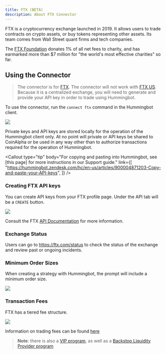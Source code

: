 ```yaml
---
title: FTX (BETA)
description: About FTX Connector
---
```



FTX is a cryptocurrency exchange launched in 2019. It allows users to trade contracts on crypto assets, or buy tokens representing other assets. Its team comes from Wall Street quant firms and tech companies.

The [FTX Foundation](https://ftx.com/foundation) donates 1% of all net fees to charity, and has earmarked more than \$7 million for "the world's most effective charities" so far.

## Using the Connector

> The connector is for [FTX](https://ftx.com). The connector will not work with [FTX US](https://ftx.us). Because it is a centralized exchange, you will need to generate and provide your API key in order to trade using Hummingbot.

To use the connector, run the `connect ftx` command in the Hummingbot client.

![](./img/ftx-api.png)

Private keys and API keys are stored locally for the operation of the Hummingbot client only. At no point will private or API keys be shared to CoinAlpha or be used in any way other than to authorize transactions required for the operation of Hummingbot.

<Callout
  type="tip"
  body="For copying and pasting into Hummingbot, see [this page] for more instructions in our Support guide."
  link={[
    "https://hummingbot.zendesk.com/hc/en-us/articles/900004871203-Copy-and-paste-your-API-keys",
  ]}
/>

### Creating FTX API keys

You can create API keys from your FTX profile page. Under the API tab will be a `CREATE` button.

![](/img/ftx-create-api.png)

Consult the FTX [API Documentation](https://help.ftx.com/hc/en-us/articles/360028807171-api-docs) for more information.

<Callout
  type="warning"
  body="For API key permissions, we recommend using only #orders# enabled (read and write) API keys; enabling #withdraw, transfer, or the equivalent# is unnecessary for current Hummingbot strategies."
/>

### Exchange Status

Users can go to https://ftx.com/status to check the status of the exchange and review past or ongoing incidents.

### Minimum Order Sizes

When creating a strategy with Hummingbot, the prompt will include a minimum order size.

![](/img/ftx-min-order.png)

### Transaction Fees

FTX has a tiered fee structure.

![](/img/ftx-fees.png)

Information on trading fees can be found [here](https://help.ftx.com/hc/en-us/articles/360024479432-Fees)

> **Note**: there is also a [VIP program](https://help.ftx.com/hc/en-us/articles/360032890872-VIP-program), as well as a [Backstop Liquidity Provider program](https://help.ftx.com/hc/en-us/articles/360024479392)
